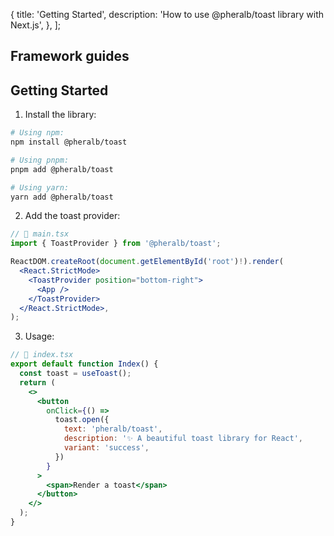   {
    title: 'Getting Started',
    description: 'How to use @pheralb/toast library with Next.js',
  },
];


<Hero />

## Framework guides

<Usage />

## Getting Started

1. Install the library:

```bash
# Using npm:
npm install @pheralb/toast

# Using pnpm:
pnpm add @pheralb/toast

# Using yarn:
yarn add @pheralb/toast
```

2. Add the toast provider:

```jsx
// 📃 main.tsx
import { ToastProvider } from '@pheralb/toast';

ReactDOM.createRoot(document.getElementById('root')!).render(
  <React.StrictMode>
    <ToastProvider position="bottom-right">
      <App />
    </ToastProvider>
  </React.StrictMode>,
);
```

3. Usage:

```jsx
// 📃 index.tsx
export default function Index() {
  const toast = useToast();
  return (
    <>
      <button
        onClick={() =>
          toast.open({
            text: 'pheralb/toast',
            description: '✨ A beautiful toast library for React',
            variant: 'success',
          })
        }
      >
        <span>Render a toast</span>
      </button>
    </>
  );
}
```
